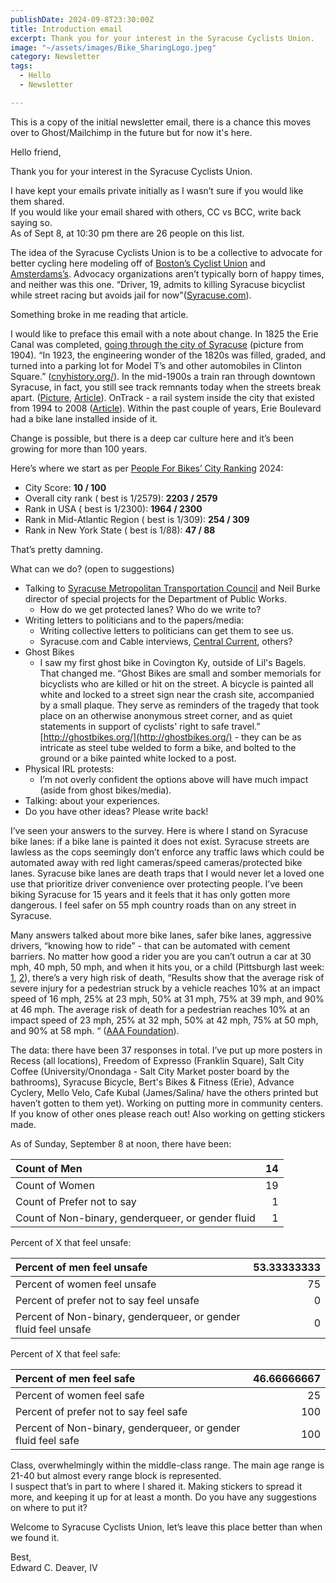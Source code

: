 ```yaml
---
publishDate: 2024-09-8T23:30:00Z
title: Introduction email
excerpt: Thank you for your interest in the Syracuse Cyclists Union.
image: "~/assets/images/Bike_SharingLogo.jpeg"
category: Newsletter
tags:
  - Hello
  - Newsletter

---
```


This is a copy of the initial newsletter email, there is a chance this moves over to Ghost/Mailchimp in the future but for now it's here. 

Hello friend, 

Thank you for your interest in the Syracuse Cyclists Union.

I have kept your emails private initially as I wasn’t sure if you would like them shared.   
If you would like your email shared with others, CC vs BCC, write back saying so.   
As of Sept 8, at 10:30 pm there are 26 people on this list. 

The idea of the Syracuse Cyclists Union is to be a collective to advocate for better cycling here modeling off of [Boston’s Cyclist Union](https://bostoncyclistsunion.org/) and [Amsterdams’s](https://fietsersbond.amsterdam/english). Advocacy organizations aren’t typically born of happy times, and neither was this one. “Driver, 19, admits to killing Syracuse bicyclist while street racing but avoids jail for now"([Syracuse.com](https://www.syracuse.com/crime/2024/08/driver-19-admits-to-killing-syracuse-bicyclist-while-street-racing-but-avoids-jail-for-now.html)).

Something broke in me reading that article. 

I would like to preface this email with a note about change. In 1825 the Erie Canal was completed, [going through the city of Syracuse](https://www.eriecanal.org/images/Syracuse/Syracuse-1904.jpg) (picture from 1904). “In 1923, the engineering wonder of the 1820s was filled, graded, and turned into a parking lot for Model T’s and other automobiles in Clinton Square.” ([cnyhistory.org/](https://www.cnyhistory.org/2014/10/salina-street-reopened/#:~:text=The%20Erie%20Canal%20was%20officially,other%20automobiles%20in%20Clinton%20Square.)). In the mid-1900s a train ran through downtown Syracuse, in fact, you still see track remnants today when the streets break apart. ([Picture](https://www.syracuse.com/kirst/2014/04/an_old_railroad_beneath_washington_street_a_reminder_as_much_as_a_remnant_of_the.html), [Article](https://www.syracuse.com/kirst/2014/04/an_old_railroad_beneath_washington_street_a_reminder_as_much_as_a_remnant_of_the.html)). OnTrack \- a rail system inside the city that existed from 1994 to 2008 ([Article](https://en.wikipedia.org/wiki/OnTrack)). Within the past couple of years, Erie Boulevard had a bike lane installed inside of it. 

Change is possible, but there is a deep car culture here and it’s been growing for more than 100 years.

Here’s where we start as per [People For Bikes’ City Ranking](https://cityratings.peopleforbikes.org/cities/syracuse-ny) 2024:

* City Score: **10 / 100**  
* Overall city rank ( best is 1/2579): **2203 / 2579**  
* Rank in USA ( best is 1/2300): **1964 / 2300**  
* Rank in Mid-Atlantic Region ( best is 1/309): **254 / 309**  
* Rank in New York State ( best is 1/88): **47 / 88**

That’s pretty damning.  

What can we do? (open to suggestions)

* Talking to [Syracuse Metropolitan Transportation Council](https://smtcmpo.org/) and Neil Burke director of special projects for the Department of Public Works.  
  * How do we get protected lanes? Who do we write to?   
* Writing letters to politicians and to the papers/media:  
  * Writing collective letters to politicians can get them to see us.   
  * Syracuse.com and Cable interviews, [Central Current](https://centralcurrent.org/), others?  
* Ghost Bikes  
  * I saw my first ghost bike in Covington Ky, outside of Lil's Bagels. That changed me. “Ghost Bikes are small and somber memorials for bicyclists who are killed or hit on the street. A bicycle is painted all white and locked to a street sign near the crash site, accompanied by a small plaque. They serve as reminders of the tragedy that took place on an otherwise anonymous street corner, and as quiet statements in support of cyclists' right to safe travel.” [http://ghostbikes.org/](http://ghostbikes.org/) \- they can be as intricate as steel tube welded to form a bike, and bolted to the ground or a bike painted white locked to a post.  
* Physical IRL protests:  
  * I’m not overly confident the options above will have much impact (aside from ghost bikes/media).   
* Talking: about your experiences.   
* Do you have other ideas? Please write back\!

   
I’ve seen your answers to the survey. Here is where I stand on Syracuse bike lanes: if a bike lane is painted it does not exist. Syracuse streets are lawless as the cops seemingly don’t enforce any traffic laws which could be automated away with red light cameras/speed cameras/protected bike lanes. Syracuse bike lanes are death traps that I would never let a loved one use that prioritize driver convenience over protecting people. I’ve been biking Syracuse for 15 years and it feels that it has only gotten more dangerous. I feel safer on 55 mph country roads than on any street in Syracuse. 

Many answers talked about more bike lanes, safer bike lanes, aggressive drivers, “knowing how to ride” \- that can be automated with cement barriers. No matter how good a rider you are you can’t outrun a car at 30 mph, 40 mph, 50 mph, and when it hits you, or a child (Pittsburgh last week: [1](https://www.cbsnews.com/pittsburgh/news/child-killed-harrison-township/), [2](https://www.cbsnews.com/pittsburgh/news/pittsburgh-girl-killed-riding-bike/)), there’s a very high risk of death, “Results show that the average risk of severe injury for a pedestrian struck by a vehicle reaches 10% at an impact speed of 16 mph, 25% at 23 mph, 50% at 31 mph, 75% at 39 mph, and 90% at 46 mph. The average risk of death for a pedestrian reaches 10% at an impact speed of 23 mph, 25% at 32 mph, 50% at 42 mph, 75% at 50 mph, and 90% at 58 mph. “ ([AAA Foundation](https://aaafoundation.org/impact-speed-pedestrians-risk-severe-injury-death/#:~:text=Results%20show%20that%20the%20average,and%2090%25%20at%2046%20mph.)).

The data: there have been 37 responses in total. I’ve put up more posters in Recess (all locations), Freedom of Expresso (Franklin Square), Salt City Coffee (University/Onondaga \- Salt City Market poster board by the bathrooms), Syracuse Bicycle, Bert's Bikes & Fitness (Erie), Advance Cyclery, Mello Velo, Cafe Kubal (James/Salina/ have the others printed but haven’t gotten to them yet).  Working on putting more in community centers. If you know of other ones please reach out\! Also working on getting stickers made. 

As of Sunday, September 8 at noon, there have been:

| Count of Men | 14 |
| :---- | ----: |
| Count of Women | 19 |
| Count of Prefer not to say | 1 |
| Count of Non-binary, genderqueer, or gender fluid | 1 |

Percent of X that feel unsafe:

| Percent of men feel unsafe | 53.33333333 |
| :---- | ----: |
| Percent of women feel unsafe | 75 |
| Percent of prefer not to say feel unsafe | 0 |
| Percent of Non-binary, genderqueer, or gender fluid feel unsafe | 0 |

Percent of X that feel safe:

| Percent of men feel safe | 46.66666667 |
| :---- | ----: |
| Percent of women feel safe | 25 |
| Percent of prefer not to say feel safe | 100 |
| Percent of Non-binary, genderqueer, or gender fluid feel safe | 100 |

Class, overwhelmingly within the middle-class range. The main age range is 21-40 but almost every range block is represented.   
I suspect that’s in part to where I shared it. Making stickers to spread it more, and keeping it up for at least a month. Do you have any suggestions on where to put it?

Welcome to Syracuse Cyclists Union, let’s leave this place better than when we found it. 

Best,  
Edward C. Deaver, IV  
